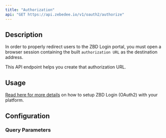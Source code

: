 ```yaml
---
title: "Authorization"
api: "GET https://api.zebedee.io/v1/oauth2/authorize"
---
```


## Description

In order to properly redirect users to the ZBD Login portal, you must open a browser session containing the built `authorization URL` as the destination address.

This API endpoint helps you create that authorization URL.

## Usage

[Read here for more details](/docs/zbd-login/intro) on how to setup ZBD Login (OAuth2) with your platform.

## Configuration

### Query Parameters

<ParamField required initialValue="‎" query="client_id" type="string" />
<ParamField required initialValue="‎" query="response_type" type="string" />
<ParamField required initialValue="‎" query="redirect_uri" type="string" />
<ParamField required initialValue="‎" query="code_challenge_method" type="string" />
<ParamField required initialValue="‎" query="code_challenge" type="string" />
<ParamField required initialValue="‎" query="scope" type="string" />

<CodeGroup />
